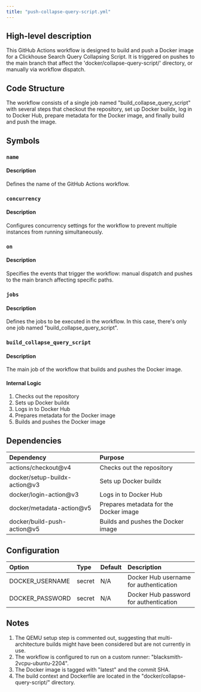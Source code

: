 ```yaml
---
title: "push-collapse-query-script.yml"
---
```


## High-level description
This GitHub Actions workflow is designed to build and push a Docker image for a Clickhouse Search Query Collapsing Script. It is triggered on pushes to the main branch that affect the 'docker/collapse-query-script/' directory, or manually via workflow dispatch.

## Code Structure
The workflow consists of a single job named "build_collapse_query_script" with several steps that checkout the repository, set up Docker buildx, log in to Docker Hub, prepare metadata for the Docker image, and finally build and push the image.

## Symbols

### `name`
#### Description
Defines the name of the GitHub Actions workflow.

### `concurrency`
#### Description
Configures concurrency settings for the workflow to prevent multiple instances from running simultaneously.

### `on`
#### Description
Specifies the events that trigger the workflow: manual dispatch and pushes to the main branch affecting specific paths.

### `jobs`
#### Description
Defines the jobs to be executed in the workflow. In this case, there's only one job named "build_collapse_query_script".

### `build_collapse_query_script`
#### Description
The main job of the workflow that builds and pushes the Docker image.

#### Internal Logic
1. Checks out the repository
2. Sets up Docker buildx
3. Logs in to Docker Hub
4. Prepares metadata for the Docker image
5. Builds and pushes the Docker image

## Dependencies
| Dependency | Purpose |
|:-----------|:--------|
| actions/checkout@v4 | Checks out the repository |
| docker/setup-buildx-action@v3 | Sets up Docker buildx |
| docker/login-action@v3 | Logs in to Docker Hub |
| docker/metadata-action@v5 | Prepares metadata for the Docker image |
| docker/build-push-action@v5 | Builds and pushes the Docker image |

## Configuration
| Option | Type | Default | Description |
|:-------|:-----|:--------|:------------|
| DOCKER_USERNAME | secret | N/A | Docker Hub username for authentication |
| DOCKER_PASSWORD | secret | N/A | Docker Hub password for authentication |

## Notes
1. The QEMU setup step is commented out, suggesting that multi-architecture builds might have been considered but are not currently in use.
2. The workflow is configured to run on a custom runner: "blacksmith-2vcpu-ubuntu-2204".
3. The Docker image is tagged with "latest" and the commit SHA.
4. The build context and Dockerfile are located in the "docker/collapse-query-script/" directory.
